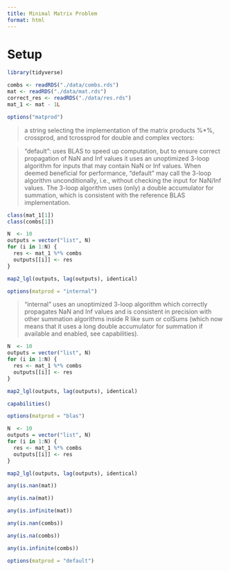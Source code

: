 ```yaml
---
title: Minimal Matrix Problem
format: html
---
```


# Setup


```r
library(tidyverse)
```


```r
combs <- readRDS("./data/combs.rds")
mat <- readRDS("./data/mat.rds")
correct_res <- readRDS("./data/res.rds")
mat_1 <- mat - 1L
```

```r
options("matprod")
```

> a string selecting the implementation of the matrix products %*%, crossprod, and tcrossprod for double and complex vectors: 

> "default":
> uses BLAS to speed up computation, but to ensure correct propagation of NaN and Inf values it uses an unoptimized 3-loop algorithm for inputs that may contain NaN or Inf values. When deemed beneficial for performance, "default" may call the 3-loop algorithm unconditionally, i.e., without checking the input for NaN/Inf values. The 3-loop algorithm uses (only) a double accumulator for summation, which is consistent with the reference BLAS implementation.


```r
class(mat_1[1])
class(combs[1])
```

```r
N  <- 10
outputs = vector("list", N)
for (i in 1:N) {
  res <- mat_1 %*% combs
  outputs[[i]] <- res
}

map2_lgl(outputs, lag(outputs), identical)
```

```r
options(matprod = "internal")
```

> "internal"
> uses an unoptimized 3-loop algorithm which correctly propagates NaN and Inf values and is consistent in precision with other summation algorithms inside R like sum or colSums (which now means that it uses a long double accumulator for summation if available and enabled, see capabilities).

```r
N  <- 10
outputs = vector("list", N)
for (i in 1:N) {
  res <- mat_1 %*% combs
  outputs[[i]] <- res
}

map2_lgl(outputs, lag(outputs), identical)
```


```r
capabilities()
```


```r
options(matprod = "blas")
```


```r
N  <- 10
outputs = vector("list", N)
for (i in 1:N) {
  res <- mat_1 %*% combs
  outputs[[i]] <- res
}

map2_lgl(outputs, lag(outputs), identical)
```


```r
any(is.nan(mat))
```

```r
any(is.na(mat))
```

```r
any(is.infinite(mat))
```

```r
any(is.nan(combs))
```

```r
any(is.na(combs))
```

```r
any(is.infinite(combs))
```


```r
options(matprod = "default")
```


